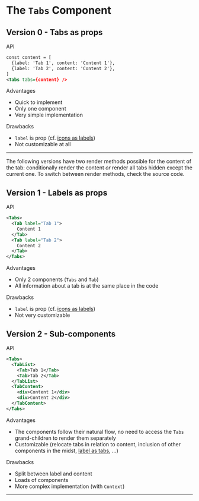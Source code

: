 

<Meta title="Components/Tabs/Study" />

# The <code>Tabs</code> Component

## Version 0 - Tabs as props

<TryBadge href="/?path=/docs/components-tabs-v0-🚫-tabs-as-props--default" />
<DeprecatedBadge />

<div className="subheading">API</div>

```xml
const content = [
  {label: 'Tab 1', content: 'Content 1'},
  {label: 'Tab 2', content: 'Content 2'},
]
<Tabs tabs={content} />
```

<div className="subheading">Advantages</div>
<ul>
  <li>Quick to implement</li>
  <li>Only one component</li>
  <li>Very simple implementation</li>
</ul>

<div className="subheading">Drawbacks</div>
<ul>
  <li><code>label</code> is prop (cf. <a href="/?path=/docs/components-tabs-v0-🚫-tabs-as-props--with-icons">icons as labels</a>)</li>
  <li>Not customizable at all</li>
</ul>



<hr />

<Tip><p>The following versions have two render methods possible for the content of the tab: conditionally render the content <em>or</em> render all tabs hidden except the current one.
To switch between render methods, check the source code.</p></Tip>

## Version 1 - Labels as props

<TryBadge href="/?path=/docs/components-tabs-v1-labels-as-props--default" />

<div className="subheading">API</div>

```xml
<Tabs>
  <Tab label="Tab 1">
    Content 1
  </Tab>
  <Tab label="Tab 2">
    Content 2
  </Tab>
</Tabs>
```

<div className="subheading">Advantages</div>
<ul>
  <li>Only 2 components (<code>Tabs</code> and <code>Tab</code>)</li>
  <li>All information about a tab is at the same place in the code</li>
</ul>

<div className="subheading">Drawbacks</div>
<ul>
  <li><code>label</code> is prop (cf. <a href="/?path=/docs/components-tabs-v1-labels-as-props--with-icons">icons as labels</a>)</li>
  <li>Not very customizable</li>
</ul>

## Version 2 - Sub-components

<TryBadge href="/?path=/docs/components-tabs-v2-⭐-sub-components--default" />

<div className="subheading">API</div>

```xml
<Tabs>
  <TabList>
    <Tab>Tab 1</Tab>
    <Tab>Tab 2</Tab>
  </TabList>
  <TabContent>
    <div>Content 1</div>
    <div>Content 2</div>
  </TabContent>
</Tabs>
```

<div className="subheading">Advantages</div>
<ul>
  <li>The components follow their natural flow, no need to access the <code>Tabs</code> grand-children to render them separately</li>
  <li>Customizable (relocate tabs in relation to content, inclusion of other components in the midst, <a href="/?path=/docs/components-tabs-v2-⭐-sub-components--with-icons">label as tabs</a>, ...)</li>
</ul>

<div className="subheading">Drawbacks</div>
<ul>
  <li>Split between label and content</li>
  <li>Loads of components</li>
  <li>More complex implementation (with <code>Context</code>)</li>
</ul>

<hr />
